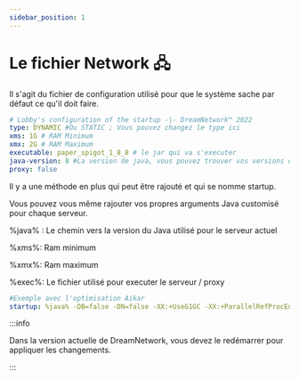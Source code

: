 ```yaml
---
sidebar_position: 1
---
```


# Le fichier Network 🖧



Il s'agit du fichier de configuration utilisé pour que le système sache par défaut ce qu'il doit faire.

```yaml
# Lobby's configuration of the startup -|- DreamNetwork™ 2022
type: DYNAMIC #Ou STATIC ; Vous pouvez changez le type ici 
xms: 1G # RAM Minimum
xmx: 2G # RAM Maximum
executable: paper_spigot_1_8_8 # le jar qui va s'executer
java-version: 8 #La version de java, vous pouvez trouver vos versions dans le dossier de données de DreamNetwork dans le JDKIndex.json
proxy: false
```



Il y a une méthode en plus qui peut être rajouté et qui se nomme startup.

Vous pouvez vous même rajouter vos propres arguments Java customisé pour chaque serveur.

%java% : Le chemin vers la version du Java utilisé pour le serveur actuel

%xms%: Ram minimum

%xmx%: Ram maximum

%exec%: Le fichier utilisé pour executer le serveur / proxy

```yaml
#Exemple avec l'optimisation Aikar
startup: %java% -DB=false -DN=false -XX:+UseG1GC -XX:+ParallelRefProcEnabled -XX:MaxGCPauseMillis=200 -XX:+UnlockExperimentalVMOptions -XX:+DisableExplicitGC -XX:+AlwaysPreTouch -XX:G1NewSizePercent=30 -XX:G1MaxNewSizePercent=40 -XX:G1HeapRegionSize=8M -XX:G1ReservePercent=20 -XX:G1HeapWastePercent=5 -XX:G1MixedGCCountTarget=4 -XX:InitiatingHeapOccupancyPercent=15 -XX:G1MixedGCLiveThresholdPercent=90 -XX:G1RSetUpdatingPauseTimePercent=5 -XX:SurvivorRatio=32 -XX:+PerfDisableSharedMem -XX:MaxTenuringThreshold=1 -Dusing.aikars.flags=https://mcflags.emc.gs -Daikars.new.flags=true -Xms%xms% -Xmx%xmx% -jar %exec% nogui
```



:::info

Dans la version actuelle de DreamNetwork, vous devez le redémarrer pour appliquer les changements.

:::

